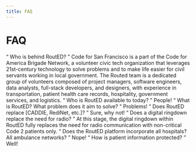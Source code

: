 ```yaml
---
title: FAQ
---
```



# FAQ

<QnA>
	<Q>
		Who is behind RoutED?
	</Q>
	<A>
		Code for San Francisco is a part of the Code for America Brigade Network, a volunteer civic tech organization that leverages 21st-century technology to solve problems and to make life easier for civil servants working in local government. The Routed team is a dedicated group of volunteers composed of project managers, software engineers, data analysts, full-stack developers, and designers, with experience in transportation, patient health care records, hospitality, government services, and logistics.
	</A>
</QnA>

<QnA>
	<Q>
		Who is RoutED available to today?
	</Q>
	<A>
		People!
	</A>
</QnA>

<QnA>
	<Q>
		What is RoutED? What problem does it aim to solve?
	</Q>
	<A>
		Problems!
	</A>
</QnA>

<QnA>
	<Q>
		Does RoutED replace [CADDIE, RediNet, etc.]?
	</Q>
	<A>
		Sure, why not!
	</A>
</QnA>

<QnA>
	<Q>
		Does a digital ringdown replace the need for radio?
	</Q>
	<A>
		At this stage, the digital ringdown within RoutED fully replaces the need for radio communication with non-critical Code 2 patients only.
	</A>
</QnA>

<QnA>
	<Q>
		Does the RoutED platform incorporate all hospitals? All ambulance networks?
	</Q>
	<A>
		Nope!
	</A>
</QnA>

<QnA>
	<Q>
		How is patient information protected?
	</Q>
	<A>
		Well!
	</A>
</QnA>

<FAQList />
